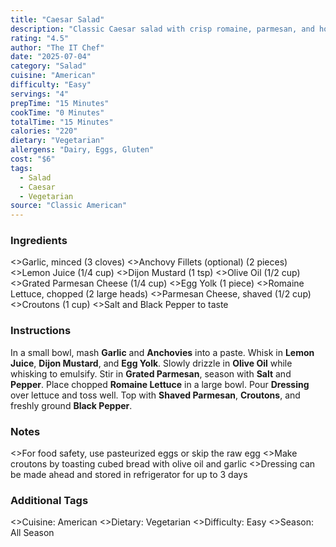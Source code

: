 ```yaml
---
title: "Caesar Salad"
description: "Classic Caesar salad with crisp romaine, parmesan, and homemade dressing."
rating: "4.5"
author: "The IT Chef"
date: "2025-07-04"
category: "Salad"
cuisine: "American"
difficulty: "Easy"
servings: "4"
prepTime: "15 Minutes"
cookTime: "0 Minutes"
totalTime: "15 Minutes"
calories: "220"
dietary: "Vegetarian"
allergens: "Dairy, Eggs, Gluten"
cost: "$6"
tags:
  - Salad
  - Caesar
  - Vegetarian
source: "Classic American"
---
```

### Ingredients

<RecipeIngredients>
  <>Garlic, minced (3 cloves)</>
  <>Anchovy Fillets (optional) (2 pieces)</>
  <>Lemon Juice (1/4 cup)</>
  <>Dijon Mustard (1 tsp)</>
  <>Olive Oil (1/2 cup)</>
  <>Grated Parmesan Cheese (1/4 cup)</>
  <>Egg Yolk (1 piece)</>
  <>Romaine Lettuce, chopped (2 large heads)</>
  <>Parmesan Cheese, shaved (1/2 cup)</>
  <>Croutons (1 cup)</>
  <>Salt and Black Pepper to taste</>
</RecipeIngredients>

### Instructions

<RecipeInstructions>
  <RecipeInstructionsSection title="Make Dressing">
    <RecipeInstructionsStep>
      In a small bowl, mash <strong>Garlic</strong> and <strong>Anchovies</strong> into a paste.
    </RecipeInstructionsStep>
    <RecipeInstructionsStep>
      Whisk in <strong>Lemon Juice</strong>, <strong>Dijon Mustard</strong>, and <strong>Egg Yolk</strong>.
    </RecipeInstructionsStep>
    <RecipeInstructionsStep>
      Slowly drizzle in <strong>Olive Oil</strong> while whisking to emulsify.
    </RecipeInstructionsStep>
    <RecipeInstructionsStep>
      Stir in <strong>Grated Parmesan</strong>, season with <strong>Salt</strong> and <strong>Pepper</strong>.
    </RecipeInstructionsStep>
  </RecipeInstructionsSection>
  <RecipeInstructionsSection title="Assemble Salad">
    <RecipeInstructionsStep>
      Place chopped <strong>Romaine Lettuce</strong> in a large bowl.
    </RecipeInstructionsStep>
    <RecipeInstructionsStep>
      Pour <strong>Dressing</strong> over lettuce and toss well.
    </RecipeInstructionsStep>
    <RecipeInstructionsStep>
      Top with <strong>Shaved Parmesan</strong>, <strong>Croutons</strong>, and freshly ground <strong>Black Pepper</strong>.
    </RecipeInstructionsStep>
  </RecipeInstructionsSection>
</RecipeInstructions>

### Notes

<RecipeNotes>
  <>For food safety, use pasteurized eggs or skip the raw egg</>
  <>Make croutons by toasting cubed bread with olive oil and garlic</>
  <>Dressing can be made ahead and stored in refrigerator for up to 3 days</>
</RecipeNotes>

### Additional Tags

<RecipeTags>
  <>Cuisine: American</>
  <>Dietary: Vegetarian</>
  <>Difficulty: Easy</>
  <>Season: All Season</>
</RecipeTags>
